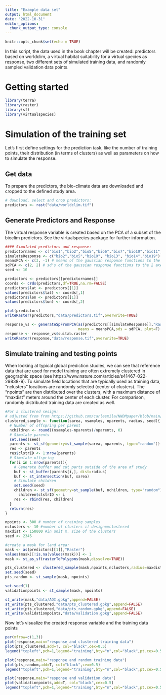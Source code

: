 ```yaml
---
title: "Example data set"
output: html_document
date: "2022-10-31"
editor_options: 
  chunk_output_type: console
---
```


```r
knitr::opts_chunk$set(echo = TRUE)
```


In this script, the data used in the book chapter will be created:
predictors based on worldclim, a virtual habitat suitability for a virtual species as response,
two different sets of simulated training data, and randomly sampled validation data points.

# Getting started
```r
library(terra)
library(raster)
library(sf)
library(virtualspecies)
```

# Simulation of the training set

Let's first define settings for the prediction task, like the number of training points, their distribution (in terms of clusters) as
well as parameters on how to simulate the response.


## Get data
To prepare the predictors, the bio-climate data are downloaded and cropped to the defined study area.

```r
# download, select and crop predictors:
predictors <- rast("data/worldclim.tif")
```


## Generate Predictors and Response
The virtual response variable is created based on the PCA of a subset of the bioclim predictors. See the virtualspecies package for further information.

```r
#### Simulated predictors and response:
predictornames <- c("bio1","bio2","bio5","bio6","bio7","bio10","bio11","bio12","bio13","bio14","bio15","bio18","bio19")
simulateResponse <- c("bio2","bio5","bio10", "bio13", "bio14","bio19") # variables used to simulate the response
meansPCA <- c(3, -1) # means of the gaussian response functions to the 2 axes
sdPCA <- c(2, 2) # sd's of the gaussian response functions to the 2 axes
seed <- 10
```

```r
predictors <- predictors[[predictornames]]
coords <- crds(predictors,df=TRUE,na.rm=FALSE)
predictors$lat <- predictors[[1]]
values(predictors$lat) <- coords[,1]
predictors$lon <- predictors[[1]]
values(predictors$lon) <- coords[,2]

plot(predictors)
writeRaster(predictors,"data/predictors.tif",overwrite=TRUE)
```

```r
response_vs <- generateSpFromPCA(as(predictors[[simulateResponse]],"Raster"),
                                 means = meansPCA,sds = sdPCA, plot=F)
response <- response_vs$suitab.raster
writeRaster(response,"data/response.tif",overwrite=TRUE)
```

## Simulate training and testing points
When looking at typical global prediction studies, we can see that reference data that are used for model training are often extremely clustered in geographic space (see https://www.nature.com/articles/s41467-022-29838-9).
To simulate field locations that are typically used as training data, "nclusters" locations are randomly selected (center of clusters).
The "npoints" are then distributed over the clusters, with a maximum distance of "maxdist" meters around the center of each cluster. For comparison, randomly distributed training data are created as well.



```r
#For a clustered sesign:
# adjusted from from https://github.com/carlesmila/NNDMpaper/blob/main/code/sim_utils.R
clustered_sample <- function(sarea, nsamples, nparents, radius, seed){
  # Number of offspring per parent
  nchildren <- round((nsamples-nparents)/nparents, 0)
  # Simulate parents
  set.seed(seed)
  parents <- st_sf(geometry=st_sample(sarea, nparents, type="random"))
  res <- parents
  res$clstrID <- 1:nrow(parents)
  # Simulate offspring
  for(i in 1:nrow(parents)){
    # Generate buffer and cut parts outside of the area of study
    buf <- st_buffer(parents[i,], dist=radius)
    buf <- st_intersection(buf, sarea)
    # Simulate children
    set.seed(seed)
    children <- st_sf(geometry=st_sample(buf, nchildren, type="random"))
      children$clstrID <- i
    res <- rbind(res, children)
  }
  return(res)
}
```


```r
npoints <- 300 # number of training samples
nclusters <- 10 #number of clusters if design==clustered
maxdist <- 150000 #in unit m. size of the clusters
seed <- 2345
```

```r
#create a mask for land area:
mask <- as(predictors[[1]],"Raster")
values(mask)[!is.na(values(mask))] <- 1
mask <- st_as_sf(rasterToPolygons(mask,dissolve=TRUE))
```

```r
pts_clustered <- clustered_sample(mask,npoints,nclusters,radius=maxdist,seed=seed)
set.seed(seed)
pts_random <- st_sample(mask, npoints)
```

```r
set.seed(1)
validationpoints <- st_sample(mask, npoints)
```

```r
st_write(mask,"data/AOI.gpkg",append=FALSE)
st_write(pts_clustered,"data/pts_clustered.gpkg",append=FALSE)
st_write(pts_clustered,"data/pts_random.gpkg",append=FALSE)
st_write(validationpoints,"data/validation.gpkg",append=FALSE)
```

Now let's visualize the created response variable and the training data points

```r
par(mfrow=c(1,3))
plot(response,main="response and clustered training data")
plot(pts_clustered,add=T, col="black",cex=0.5)
legend("topleft",pch=1,legend="training",bty="n",col="black",pt.cex=0.5)

plot(response,main="response and random training data")
plot(pts_random,add=T, col="black",cex=0.5)
legend("topleft",pch=1,legend="training",bty="n",col="black",pt.cex=0.5)

plot(response,main="response and validation data")
plot(validationpoints,add=T, col="black",cex=0.5)
legend("topleft",pch=1,legend="training",bty="n",col="black",pt.cex=0.5)
```